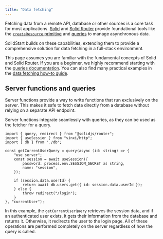 ```yaml
---
title: "Data fetching"
---
```


Fetching data from a remote API, database or other sources is a core task for most applications.
[Solid](/) and [Solid Router](/solid-router) provide foundational tools like the [`createResource` primitive](/guides/fetching-data) and [queries](/solid-router/concepts/queries) to manage asynchronous data.

SolidStart builds on these capabilities, extending them to provide a comprehensive solution for data fetching in a full-stack environment.

This page assumes you are familiar with the fundamental concepts of Solid and Solid Router.
If you are a beginner, we highly recommend starting with the [queries documentation](/solid-router/concepts/queries).
You can also find many practical examples in the [data fetching how-to guide](/solid-start/guides/data-fetching).

## Server functions and queries

Server functions provide a way to write functions that run exclusively on the server.
This makes it safe to fetch data directly from a database without relying on a separate API endpoint.

Server functions integrate seamlessly with queries, as they can be used as the fetcher for a query.

```tsx
import { query, redirect } from "@solidjs/router";
import { useSession } from "vinxi/http";
import { db } from "./db";

const getCurrentUserQuery = query(async (id: string) => {
	"use server";
	const session = await useSession({
		password: process.env.SESSION_SECRET as string,
		name: "session",
	});

	if (session.data.userId) {
		return await db.users.get({ id: session.data.userId });
	} else {
		throw redirect("/login");
	}
}, "currentUser");
```

In this example, the `getCurrentUserQuery` retrieves the session data, and if an authenticated user exists, it gets their information from the database and returns it.
Otherwise, it redirects the user to the login page.
All of these operations are performed completely on the server regardless of how the query is called.
